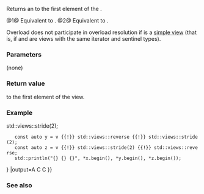 {{cpp/ranges/stride_view/title|begin}}
{{cpp/ranges/stride_view/navbar}}
{{dcl begin}}
{{dcl|num=1|since=c++23|
constexpr auto begin() requires (!__simple_view&lt;V&gt;);
}}
{{dcl|num=2|since=c++23|
constexpr auto begin() const requires ranges::range&lt;const V&gt;;
}}
{{dcl end}}

Returns an {{rlp|iterator}} to the first element of the {{tt|stride_view}}.

@1@ Equivalent to {{c|return iterator&lt;false&gt;(this, ranges::begin(base_));}}.
@2@ Equivalent to {{c|return iterator&lt;true&gt;(this, ranges::begin(base_));}}.

Overload {{v|1}} does not participate in overload resolution if {{c|V}} is a [[cpp/ranges#Helper_concepts|simple view]] (that is, if {{c|V}} and {{c|const V}} are views with the same iterator and sentinel types).

===Parameters===
(none)

===Return value===
{{rlp|Iterator}} to the first element of the view.

===Example===
{{example
|A link to test: [https://godbolt.org/z/36zTEETx1 Compiler Explorer].
|code=
#include &lt;print&gt;
#include &lt;ranges&gt;

int main()
{
    constexpr auto v = {'A', 'B', 'C'};
    const auto x = v {{!}} std::views::stride(2);
    const auto y = v {{!}} std::views::reverse {{!}} std::views::stride(2);
    const auto z = v {{!}} std::views::stride(2) {{!}} std::views::reverse;
    std::println("{} {} {}", *x.begin(), *y.begin(), *z.begin());
}
|output=A C C
}}

===See also===
{{dsc begin}}
{{dsc inc|cpp/ranges/adaptor/dsc end|stride_view}}
{{dsc end}}

{{langlinks|de|es|ja|ru|zh}}